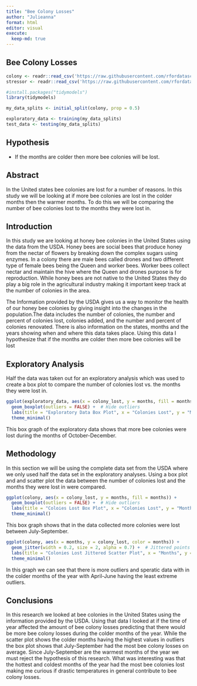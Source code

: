 ```yaml
---
title: "Bee Colony Losses"
author: "Julieanna"
format: html
editor: visual
execute:
  keep-md: true
---
```


## Bee Colony Losses

```r
colony <- readr::read_csv('https://raw.githubusercontent.com/rfordatascience/tidytuesday/main/data/2022/2022-01-11/colony.csv')
stressor <- readr::read_csv('https://raw.githubusercontent.com/rfordatascience/tidytuesday/main/data/2022/2022-01-11/stressor.csv')
```

```r
#install.packages("tidymodels")
library(tidymodels)

my_data_splits <- initial_split(colony, prop = 0.5)

exploratory_data <- training(my_data_splits)
test_data <- testing(my_data_splits)
```

## Hypothesis

-   If the months are colder then more bee colonies will be lost.

## Abstract

In the United states bee colonies are lost for a number of reasons. In this study we will be looking at if more bee colonies are lost in the colder months then the warmer months. To do this we will be comparing the number of bee colonies lost to the months they were lost in.

## Introduction

In this study we are looking at honey bee colonies in the United States using the data from the USDA. Honey bees are social bees that produce honey from the nectar of flowers by breaking down the complex sugars using enzymes. In a colony there are male bees called drones and two different type of female bees being the Queen and worker bees. Worker bees collect nectar and maintain the hive where the Queen and drones purpose is for reproduction. While honey bees are not native to the United States they do play a big role in the agricultural industry making it important keep track at the number of colonies in the area.

The Information provided by the USDA gives us a way to monitor the health of our honey bee colonies by giving insight into the changes in the population.The data includes the number of colonies, the number and percent of colonies lost, colonies added, and the number and percent of colonies renovated. There is also information on the states, months and the years showing when and where this data takes place. Using this data I hypothesize that if the months are colder then more bee colonies will be lost

## Exploratory Analysis

Half the data was taken out for an exploratory analysis which was used to create a box plot to compare the number of colonies lost vs. the months they were lost in.

```r
ggplot(exploratory_data, aes(x = colony_lost, y = months, fill = months)) +
  geom_boxplot(outliers = FALSE) +  # Hide outliers
  labs(title = "Exploratory Data Box Plot", x = "Colonies Lost", y = "Months") +
  theme_minimal()
```

This box graph of the exploratory data shows that more bee colonies were lost during the months of October-December.

## Methodology

In this section we will be using the complete data set from the USDA where we only used half the data set in the exploratory analyses. Using a box plot and and scatter plot the data between the number of colonies lost and the months they were lost in were compared.

```r
ggplot(colony, aes(x = colony_lost, y = months, fill = months)) +
  geom_boxplot(outliers = FALSE) +  # Hide outliers
  labs(title = "Coloies Lost Box Plot", x = "Colonies Lost", y = "Months") +
  theme_minimal()
```

This box graph shows that in the data collected more colonies were lost between July-September.

```r
ggplot(colony, aes(x = months, y = colony_lost, color = months)) +
  geom_jitter(width = 0.2, size = 2, alpha = 0.7) +  # Jittered points
  labs(title = "Colonies Lost Jittered Scatter Plot", x = "Months", y = "Colonies Lost") +
  theme_minimal()
```

In this graph we can see that there is more outliers and speratic data with in the colder months of the year with April-June having the least extreme outliers.

## Conclusions

In this research we looked at bee colonies in the United States using the information provided by the USDA. Using that data I looked at if the time of year affected the amount of bee colony losses predicting that there would be more bee colony losses during the colder months of the year. While the scatter plot shows the colder months having the highest values in outliers the box plot shows that July-September had the most bee colony losses on average. Since July-September are the warmest months of the year we must reject the hypothesis of this research. What was interesting was that the hottest and coldest months of the year had the most bee colonies lost making me curious if drastic temperatures in general contribute to bee colony losses.
